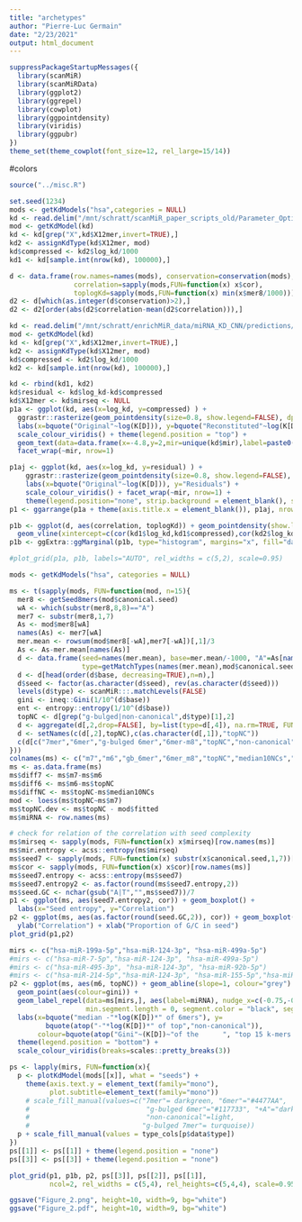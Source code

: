 ```yaml
---
title: "archetypes"
author: "Pierre-Luc Germain"
date: "2/23/2021"
output: html_document
---
```


```r
suppressPackageStartupMessages({
  library(scanMiR)
  library(scanMiRData)
  library(ggplot2)
  library(ggrepel)
  library(cowplot)
  library(ggpointdensity)
  library(viridis)
  library(ggpubr)
})
theme_set(theme_cowplot(font_size=12, rel_large=15/14))
```

#colors
```r
source("../misc.R")
```



```r
set.seed(1234)
mods <- getKdModels("hsa",categories = NULL)
kd <- read.delim("/mnt/schratt/scanMiR_paper_scripts_old/Parameter_Optimization/data/CNN/hsa-miR-122-5p_kds.txt", colClasses = c(X12mer="character", log_kd="numeric", mir="factor", "mirseq"="factor", "aligned_type"=NULL, "best_stype"=NULL))
mod <- getKdModel(kd)
kd <- kd[grep("X",kd$X12mer,invert=TRUE),]
kd2 <- assignKdType(kd$X12mer, mod)
kd$compressed <- kd2$log_kd/1000
kd1 <- kd[sample.int(nrow(kd), 100000),]

d <- data.frame(row.names=names(mods), conservation=conservation(mods),
                correlation=sapply(mods,FUN=function(x) x$cor),
                toplogKd=sapply(mods,FUN=function(x) min(x$mer8/1000)))
d2 <- d[which(as.integer(d$conservation)>2),]
d2 <- d2[order(abs(d2$correlation-mean(d2$correlation))),]

kd <- read.delim("/mnt/schratt/enrichMiR_data/miRNA_KD_CNN/predictions/hsa/hsa-miR-24-3p_kds.txt", colClasses = c(X12mer="character", log_kd="numeric", mir="factor", "mirseq"="factor", "aligned_type"=NULL, "best_stype"=NULL))
mod <- getKdModel(kd)
kd <- kd[grep("X",kd$X12mer,invert=TRUE),]
kd2 <- assignKdType(kd$X12mer, mod)
kd$compressed <- kd2$log_kd/1000
kd2 <- kd[sample.int(nrow(kd), 100000),]

kd <- rbind(kd1, kd2)
kd$residual <- kd$log_kd-kd$compressed
kd$X12mer <- kd$mirseq <- NULL
p1a <- ggplot(kd, aes(x=log_kd, y=compressed) ) + 
  ggrastr::rasterize(geom_pointdensity(size=0.8, show.legend=FALSE), dpi=150) +
  labs(x=bquote("Original"~log(K[D])), y=bquote("Reconstituted"~log(K[D]))) +
  scale_colour_viridis() + theme(legend.position = "top") + 
  geom_text(data=data.frame(x=-4.8,y=2,mir=unique(kd$mir),label=paste0("r=",round(c(cor(kd1$log_kd,kd1$compressed),cor(kd2$log_kd,kd2$compressed)),3))), aes(x=x,y=y,label=label)) +
  facet_wrap(~mir, nrow=1)

p1aj <- ggplot(kd, aes(x=log_kd, y=residual) ) +
    ggrastr::rasterize(geom_pointdensity(size=0.8, show.legend=FALSE), dpi=150) +
    labs(x=bquote("Original"~log(K[D])), y="Residuals") +
    scale_colour_viridis() + facet_wrap(~mir, nrow=1) +
    theme(legend.position="none", strip.background = element_blank(), strip.text.x = element_blank())
p1 <- ggarrange(p1a + theme(axis.title.x = element_blank()), p1aj, nrow = 2, heights = c(5,3), align = "v")

p1b <- ggplot(d, aes(correlation, toplogKd)) + geom_pointdensity(show.legend=FALSE) + scale_colour_viridis() + labs(x="Correlation with original", y=bquote("Strongest "~log(K[D]))) +
  geom_vline(xintercept=c(cor(kd1$log_kd,kd1$compressed),cor(kd2$log_kd,kd2$compressed)), linetype="dashed")
p1b <- ggExtra::ggMarginal(p1b, type="histogram", margins="x", fill="darkblue", size=4)

#plot_grid(p1a, p1b, labels="AUTO", rel_widths = c(5,2), scale=0.95)
```


```r
mods <- getKdModels("hsa", categories = NULL)

ms <- t(sapply(mods, FUN=function(mod, n=15){
  mer8 <- getSeed8mers(mod$canonical.seed)
  wA <- which(substr(mer8,8,8)=="A")
  mer7 <- substr(mer8,1,7)
  As <- mod$mer8[wA]
  names(As) <- mer7[wA]
  mer.mean <- rowsum(mod$mer8[-wA],mer7[-wA])[,1]/3
  As <- As-mer.mean[names(As)]
  d <- data.frame(seed=names(mer.mean), base=mer.mean/-1000, "A"=As[names(mer.mean)]/-1000,
                  type=getMatchTypes(names(mer.mean),mod$canonical.seed), row.names=NULL)
  d <- d[head(order(d$base, decreasing=TRUE),n=n),]
  d$seed <- factor(as.character(d$seed), rev(as.character(d$seed)))
  levels(d$type) <- scanMiR:::.matchLevels(FALSE)
  gini <- ineq::Gini(1/10^(d$base))
  ent <- entropy::entropy(1/10^(d$base))
  topNC <- d[grep("g-bulged|non-canonical",d$type)[1],2]
  d <- aggregate(d[,2,drop=FALSE], by=list(type=d[,4]), na.rm=TRUE, FUN=median)
  d <- setNames(c(d[,2],topNC),c(as.character(d[,1]),"topNC"))
  c(d[c("7mer","6mer","g-bulged 6mer","6mer-m8","topNC","non-canonical")], entropy=ent, gini=gini)
}))
colnames(ms) <- c("m7","m6","gb_6mer","6mer_m8","topNC","median10NCs","entropy","gini")
ms <- as.data.frame(ms)
ms$diff7 <- ms$m7-ms$m6
ms$diff6 <- ms$m6-ms$topNC
ms$diffNC <- ms$topNC-ms$median10NCs
mod <- loess(ms$topNC~ms$m7)
ms$topNC.dev <- ms$topNC - mod$fitted
ms$miRNA <- row.names(ms)
```

```r
# check for relation of the correlation with seed complexity
ms$mirseq <- sapply(mods, FUN=function(x) x$mirseq)[row.names(ms)]
ms$mir.entropy <- acss::entropy(ms$mirseq)
ms$seed7 <- sapply(mods, FUN=function(x) substr(x$canonical.seed,1,7))[row.names(ms)]
ms$cor <- sapply(mods, FUN=function(x) x$cor)[row.names(ms)]
ms$seed7.entropy <- acss::entropy(ms$seed7)
ms$seed7.entropy2 <- as.factor(round(ms$seed7.entropy,2))
ms$seed.GC <- nchar(gsub("A|T","",ms$seed7))/7
p1 <- ggplot(ms, aes(seed7.entropy2, cor)) + geom_boxplot() +
  labs(x="Seed entropy", y="Correlation")
p2 <- ggplot(ms, aes(as.factor(round(seed.GC,2)), cor)) + geom_boxplot() + 
  ylab("Correlation") + xlab("Proportion of G/C in seed")
plot_grid(p1,p2)
```



```r
mirs <- c("hsa-miR-199a-5p","hsa-miR-124-3p", "hsa-miR-499a-5p")
#mirs <- c("hsa-miR-7-5p","hsa-miR-124-3p", "hsa-miR-499a-5p")
#mirs <- c("hsa-miR-495-3p", "hsa-miR-124-3p", "hsa-miR-92b-5p")
#mirs <- c("hsa-miR-214-5p","hsa-miR-124-3p", "hsa-miR-155-5p","hsa-miR-199a-5p")
p2 <- ggplot(ms, aes(m6, topNC)) + geom_abline(slope=1, colour="grey") + 
  geom_point(aes(colour=gini)) + 
  geom_label_repel(data=ms[mirs,], aes(label=miRNA), nudge_x=c(-0.75,-0.75,0.8), 
                   min.segment.length = 0, segment.color = "black", segment.size= 1) + 
  labs(x=bquote("median -"*log(K[D])*" of 6mers"), y=
         bquote(atop("-"*log(K[D])*" of top","non-canonical")), 
       colour=bquote(atop("Gini"~(K[D])~"of the      ", "top 15 k-mers  "))) + 
  theme(legend.position = "bottom") +
  scale_colour_viridis(breaks=scales::pretty_breaks(3))

ps <- lapply(mirs, FUN=function(x){
  p <- plotKdModel(mods[[x]], what = "seeds") + 
    theme(axis.text.y = element_text(family="mono"), 
          plot.subtitle=element_text(family="mono"))
    # scale_fill_manual(values=c("7mer"= darkgreen, "6mer"="#4477AA",
    #                             "g-bulged 6mer"="#117733", "+A"="darkred",
    #                             "non-canonical"=light,
    #                            "g-bulged 7mer"= turquoise))
  p + scale_fill_manual(values = type_cols[p$data$type])
})
ps[[1]] <- ps[[1]] + theme(legend.position = "none")
ps[[3]] <- ps[[3]] + theme(legend.position = "none")

plot_grid(p1, p1b, p2, ps[[3]], ps[[2]], ps[[1]], 
          ncol=2, rel_widths = c(5,4), rel_heights=c(5,4,4), scale=0.95, labels="AUTO")

ggsave("Figure_2.png", height=10, width=9, bg="white")
ggsave("Figure_2.pdf", height=10, width=9, bg="white")

```

